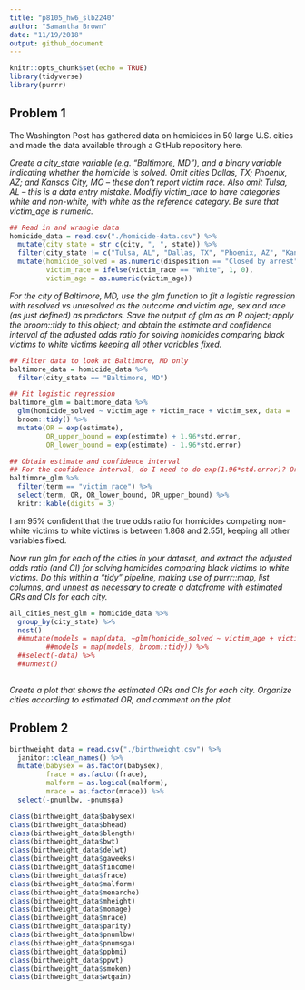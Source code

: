 ```yaml
---
title: "p8105_hw6_slb2240"
author: "Samantha Brown"
date: "11/19/2018"
output: github_document
---
```


```r
knitr::opts_chunk$set(echo = TRUE)
library(tidyverse)
library(purrr)
```

## Problem 1

The Washington Post has gathered data on homicides in 50 large U.S. cities and made the data available through a GitHub repository here.

_Create a city_state variable (e.g. “Baltimore, MD”), and a binary variable indicating whether the homicide is solved. Omit cities Dallas, TX; Phoenix, AZ; and Kansas City, MO – these don’t report victim race. Also omit Tulsa, AL – this is a data entry mistake. Modifiy victim_race to have categories white and non-white, with white as the reference category. Be sure that victim_age is numeric._



```r
## Read in and wrangle data
homicide_data = read.csv("./homicide-data.csv") %>% 
  mutate(city_state = str_c(city, ", ", state)) %>% 
  filter(city_state != c("Tulsa, AL", "Dallas, TX", "Phoenix, AZ", "Kansas City, MO")) %>% 
  mutate(homicide_solved = as.numeric(disposition == "Closed by arrest"),
         victim_race = ifelse(victim_race == "White", 1, 0),
         victim_age = as.numeric(victim_age))
```



_For the city of Baltimore, MD, use the glm function to fit a logistic regression with resolved vs unresolved as the outcome and victim age, sex and race (as just defined) as predictors. Save the output of glm as an R object; apply the broom::tidy to this object; and obtain the estimate and confidence interval of the adjusted odds ratio for solving homicides comparing black victims to white victims keeping all other variables fixed._



```r
## Filter data to look at Baltimore, MD only
baltimore_data = homicide_data %>% 
  filter(city_state == "Baltimore, MD")

## Fit logistic regression
baltimore_glm = baltimore_data %>% 
  glm(homicide_solved ~ victim_age + victim_race + victim_sex, data = ., family = binomial()) %>% 
  broom::tidy() %>% 
  mutate(OR = exp(estimate),
         OR_upper_bound = exp(estimate) + 1.96*std.error,
         OR_lower_bound = exp(estimate) - 1.96*std.error)

## Obtain estimate and confidence interval
## For the confidence interval, do I need to do exp(1.96*std.error)? Or without exp()? Not sure if this is right
baltimore_glm %>% 
  filter(term == "victim_race") %>% 
  select(term, OR, OR_lower_bound, OR_upper_bound) %>% 
  knitr::kable(digits = 3)
```


I am 95% confident that the true odds ratio for homicides compating non-white victims to white victims is between 1.868 and 2.551, keeping all other variables fixed.


_Now run glm for each of the cities in your dataset, and extract the adjusted odds ratio (and CI) for solving homicides comparing black victims to white victims. Do this within a “tidy” pipeline, making use of purrr::map, list columns, and unnest as necessary to create a dataframe with estimated ORs and CIs for each city._


```r
all_cities_nest_glm = homicide_data %>% 
  group_by(city_state) %>% 
  nest() 
  ##mutate(models = map(data, ~glm(homicide_solved ~ victim_age + victim_race + victim_sex, data = .x, family = binomial())),
         ##models = map(models, broom::tidy)) %>% 
  ##select(-data) %>%
  ##unnest()
  
```


_Create a plot that shows the estimated ORs and CIs for each city. Organize cities according to estimated OR, and comment on the plot._







## Problem 2

```r
birthweight_data = read.csv("./birthweight.csv") %>% 
  janitor::clean_names() %>% 
  mutate(babysex = as.factor(babysex),
         frace = as.factor(frace),
         malform = as.logical(malform),
         mrace = as.factor(mrace)) %>% 
  select(-pnumlbw, -pnumsga)
```



```r
class(birthweight_data$babysex)
class(birthweight_data$bhead)
class(birthweight_data$blength)
class(birthweight_data$bwt)
class(birthweight_data$delwt)
class(birthweight_data$gaweeks)
class(birthweight_data$fincome)
class(birthweight_data$frace)
class(birthweight_data$malform)
class(birthweight_data$menarche)
class(birthweight_data$mheight)
class(birthweight_data$momage)
class(birthweight_data$mrace)
class(birthweight_data$parity)
class(birthweight_data$pnumlbw)
class(birthweight_data$pnumsga)
class(birthweight_data$ppbmi)
class(birthweight_data$ppwt)
class(birthweight_data$smoken)
class(birthweight_data$wtgain)
```

